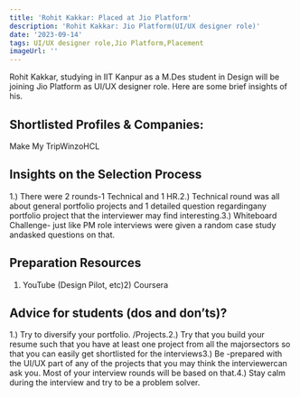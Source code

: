 ```yaml
---
title: 'Rohit Kakkar: Placed at Jio Platform'
description: 'Rohit Kakkar: Jio Platform(UI/UX designer role)'
date: '2023-09-14'
tags: UI/UX designer role,Jio Platform,Placement
imageUrl: ''
---
```


Rohit Kakkar, studying in IIT Kanpur as a M.Des student in Design will be joining Jio Platform as UI/UX designer role. Here are some brief insights of his.

## Shortlisted Profiles & Companies:
Make My TripWinzoHCL

## Insights on the Selection Process
1.) There were 2 rounds-1 Technical and 1 HR.2.) Technical round was all about general portfolio projects and 1 detailed question regardingany portfolio project that the interviewer may find interesting.3.) Whiteboard Challenge- just like PM role interviews were given a random case study andasked questions on that.

##  Preparation Resources
1) YouTube (Design Pilot, etc)2) Coursera

## Advice for students (dos and don’ts)? 
1.) Try to diversify your portfolio. /Projects.2.) Try that you build your resume such that you have at least one project from all the majorsectors so that you can easily get shortlisted for the interviews3.) Be -prepared with the UI/UX part of any of the projects that you may think the interviewercan ask you. Most of your interview rounds will be based on that.4.) Stay calm during the interview and try to be a problem solver.

